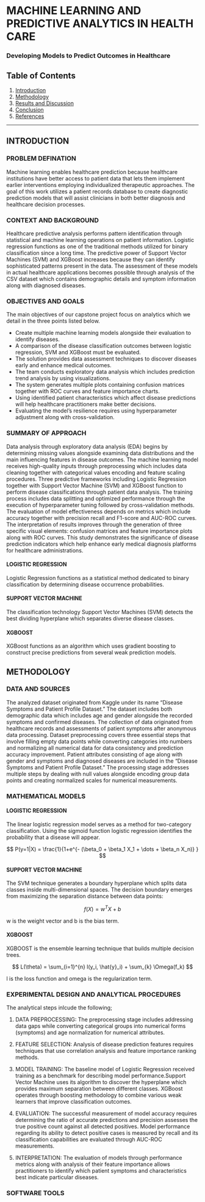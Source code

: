 # MACHINE LEARNING AND PREDICTIVE ANALYTICS IN HEALTH CARE

### Developing Models to Predict Outcomes in Healthcare

## Table of Contents

1.  [Introduction](#introduction)\
2.  [Methodology](#methodology)\
3.  [Results and Discussion](#results-and-discussion)\
4.  [Conclusion](#conclusion)\
5.  [References](#references)

------------------------------------------------------------------------

## INTRODUCTION {#introduction}

### PROBLEM DEFINATION

Machine learning enables healthcare prediction because healthcare institutions have better access to patient data that lets them implement earlier interventions employing individualized therapeutic approaches. The goal of this work utilizes a patient records database to create diagnostic prediction models that will assist clinicians in both better diagnosis and healthcare decision processes.

### CONTEXT AND BACKGROUND

Healthcare predictive analysis performs pattern identification through statistical and machine learning operations on patient information. Logistic regression functions as one of the traditional methods utilized for binary classification since a long time. The predictive power of Support Vector Machines (SVM) and XGBoost increases because they can identify sophisticated patterns present in the data. The assessment of these models in actual healthcare applications becomes possible through analysis of the CSV dataset which contains demographic details and symptom information along with diagnosed diseases.

### OBJECTIVES AND GOALS

The main objectives of our capstone project focus on analytics which we detail in the three points listed below.

-   Create multiple machine learning models alongside their evaluation to identify diseases.
-   A comparison of the disease classification outcomes between logistic regression, SVM and XGBoost must be evaluated.
-   The solution provides data assessment techniques to discover diseases early and enhance medical outcomes.
-   The team conducts exploratory data analysis which includes prediction trend analysis by using visualizations.
-   The system generates multiple plots containing confusion matrices together with ROC curves and feature importance charts.
-   Using identified patient characteristics which affect disease predictions will help healthcare practitioners make better decisions.
-   Evaluating the model's resilience requires using hyperparameter adjustment along with cross-validation.

### SUMMARY OF APPROACH

Data analysis through exploratory data analysis (EDA) begins by determining missing values alongside examining data distributions and the main influencing features in disease outcomes. The machine learning model receives high-quality inputs through preprocessing which includes data cleaning together with categorical values encoding and feature scaling procedures. Three predictive frameworks including Logistic Regression together with Support Vector Machine (SVM) and XGBoost function to perform disease classifications through patient data analysis. The training process includes data splitting and optimized performance through the execution of hyperparameter tuning followed by cross-validation methods. The evaluation of model effectiveness depends on metrics which include accuracy together with precision recall and F1-score and AUC-ROC curves. The interpretation of results improves through the generation of three specific visual elements: confusion matrices and feature importance plots along with ROC curves. This study demonstrates the significance of disease prediction indicators which help enhance early medical diagnosis platforms for healthcare administrations.

#### LOGISTIC REGRESSION

Logistic Regression functions as a statistical method dedicated to binary classification by determining disease occurrence probabilities.

#### SUPPORT VECTOR MACHINE

The classification technology Support Vector Machines (SVM) detects the best dividing hyperplane which separates diverse disease classes.

#### XGBOOST

XGBoost functions as an algorithm which uses gradient boosting to construct precise predictions from several weak prediction models.

## METHODOLOGY {#methodology}

### DATA AND SOURCES

The analyzed dataset originated from Kaggle under its name "Disease Symptoms and Patient Profile Dataset." The dataset includes both demographic data which includes age and gender alongside the recorded symptoms and confirmed diseases. The collection of data originated from healthcare records and assessments of patient symptoms after anonymous data processing. Dataset preprocessing covers three essential steps that involve filling empty data points while converting categories into numbers and normalizing all numerical data for data consistency and prediction accuracy improvement. Patient attributes consisting of age along with gender and symptoms and diagnosed diseases are included in the "Disease Symptoms and Patient Profile Dataset." The processing stage addresses multiple steps by dealing with null values alongside encoding group data points and creating normalized scales for numerical measurements.

### MATHEMATICAL MODELS

#### LOGISTIC REGRESSION

The linear logistic regression model serves as a method for two-category classification. Using the sigmoid function logistic regression identifies the probability that a disease will appear.

$$
P(y=1|X) = \frac{1}{1+e^{- (\beta_0 + \beta_1 X_1 + \dots + \beta_n X_n)} }
$$

#### SUPPORT VECTOR MACHINE

The SVM technique generates a boundary hyperplane which splits data classes inside multi-dimensional spaces. The decision boundary emerges from maximizing the separation distance between data points:

$$
f(X) = w^T X + b
$$

w is the weight vector and b is the bias term.

#### XGBOOST

XGBOOST is the ensemble learning technique that builds multiple decision trees.

$$
L(\theta) = \sum_{i=1}^{n} l(y_i, \hat{y}_i) + \sum_{k} \Omega(f_k) 
$$

l is the loss function and omega is the regularization term.

### EXPERIMENTAL DESIGN AND ANALYTICAL PROCEDURES

The analytical steps inlcude the following;

1.  DATA PREPROCESSING: The preprocessing stage includes addressing data gaps while converting categorical groups into numerical forms (symptoms) and age normalization for numerical attributes.

2.  FEATURE SELECTION: Analysis of disease prediction features requires techniques that use correlation analysis and feature importance ranking methods.

3.  MODEL TRAINING: The baseline model of Logistic Regression received training as a benchmark for describing model performance.Support Vector Machine uses its algorithm to discover the hyperplane which provides maximum separation between different classes. XGBoost operates through boosting methodology to combine various weak learners that improve classification outcomes.

4.  EVALUATION: The successful measurement of model accuracy requires determining the ratio of accurate predictions and precision assesses the true positive count against all detected positives. Model performance regarding its ability to detect positive cases is measured by recall and its classification capabilities are evaluated through AUC-ROC measurements.

5.  INTERPRETATION: The evaluation of models through performance metrics along with analysis of their feature importance allows practitioners to identify which patient symptoms and characteristics best indicate particular diseases.

### SOFTWARE TOOLS

